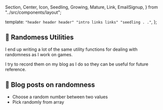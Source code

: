   Section,
  Center,
  Icon,
  Seedling,
  Growing,
  Mature,
  Link,
  EmailSignup,
} from "../src/components/layout";

  template: `
    "header header header"
    "intro links links"
    "seedling . ."
`,
};

<Section area="intro" color="lightpink">


## <Icon>📝</Icon> Randomess Utilities

I end up writing a lot of the same utility functions for dealing with randomness as I work on games.

I try to record them on my blog as I do so they can be useful for future reference.

</Section>


<Section area="links" color="lavender">


## <Icon>📝</Icon> Blog posts on randomness

- <Link to="https://ryankubik.com/blog/rand-int-between/">
    Choose a random number between two values
  </Link>
- <Link to="https://ryankubik.com/blog/pick-randomly-from-array/">
    Pick randomly from array
  </Link>

</Section>


<Section area="seedling" color="white">


<Center>
  <Seedling />
</Center>

</Section>

